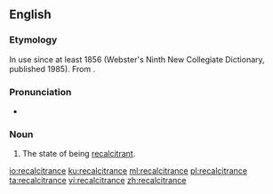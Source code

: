 ==English==

===Etymology===
In use since at least 1856 (Webster's Ninth New Collegiate Dictionary, published 1985). From {{etyl|fr|en}} {{term|récalcitrance|lang=fr}}.

===Pronunciation===
* {{IPA|/ɹɪ.ˈkæl.sɪ.ˌtɹəns/|lang=en}}

===Noun===
{{en-noun|~}}
# The state of being [[recalcitrant]].

[[io:recalcitrance]]
[[ku:recalcitrance]]
[[ml:recalcitrance]]
[[pl:recalcitrance]]
[[ta:recalcitrance]]
[[vi:recalcitrance]]
[[zh:recalcitrance]]